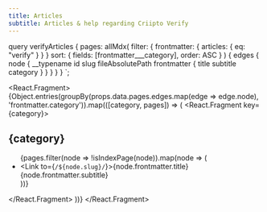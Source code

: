 ```yaml
---
title: Articles
subtitle: Articles & help regarding Criipto Verify
---
```



  query verifyArticles {
    pages: allMdx(
      filter: {
        frontmatter: {
          articles: { eq: "verify" }
        }
      }
      sort: { fields: [frontmatter___category], order: ASC }
    ) {
      edges {
        node {
          __typename
          id
          slug
          fileAbsolutePath
          frontmatter {
            title
            subtitle
            category
          }
        }
      }
    }
  }
`;



<React.Fragment>
  {Object.entries(groupBy(props.data.pages.edges.map(edge => edge.node), 'frontmatter.category')).map(([category, pages]) => (
    <React.Fragment key={category}>
      <h2>{category}</h2>
      <ul>
        {pages.filter(node => !isIndexPage(node)).map(node => (
          <li key={node.id}>
            <Link to={`/${node.slug}/`}>{node.frontmatter.title}</Link><br />
            {node.frontmatter.subtitle}
          </li>
        ))}
      </ul>
    </React.Fragment>
  ))}
</React.Fragment>
